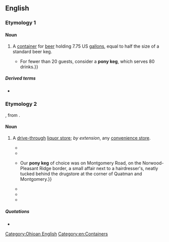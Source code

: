 ==English==
{{was wotd|2016|February|5}}
{{wikipedia}}

===Etymology 1===

====Noun====
{{en-noun}}

# {{lb|en|US}} A [[container]] for [[beer]] holding 7.75 US [[gallon]]s, equal to half the size of a standard beer keg.
#* {{quote-journal|author=Sadie Jo Smokey|title=Beer lineup impressive for Super Bowl Sunday|url=http://www.azcentral.com/arizonarepublic/food/articles/0201beer0201.html|archiveurl=|archivedate=|work={{w|The Arizona Republic}}|date=1 February 2006|accessdate=12 November 2007|passage=Depending on the crowd, a keg or '''pony keg''' may be the way to go. {{...}} For fewer than 20 guests, consider a '''pony keg''', which serves 80 drinks.}}

=====Derived terms=====
* {{l|en|pony keg station}}

===Etymology 2===
{{clipping|pony keg station|lang=en}}, from {{m|en|pony keg||container for beer}}.

====Noun====
{{en-noun}}

# {{lb|en|[[Cincinnati]]|colloquial}} A [[drive-through]] [[liquor store]]; ''by extension'', any [[convenience store]].
#* {{quote-book|author=Robert E. McLaughlin|authorlink=Robert E. McLaughlin|title=The Heartland: Illinois, Indiana, Michigan, Ohio, Wisconsin|location=New York, N.Y.|publisher={{w|Time Inc.}}|year=1967|page=16|oclc=958883|passage=A visitor may well be baffled by “'''pony keg'''” and “jack salmon,” but Cincinnatians know that the first is a store where beer may be purchased and the second is deep-fried pike.}}
#* {{quote-journal|author=Walter S. Adams|title=Queen City Report|magazine=[[w:Cincinnati (magazine)|Cincinnati]]|month=February|year=1976|volume=9|issue=5|page=72|pageurl=https://books.google.com/books?id=d-8CAAAAMBAJ&pg=PA72|passage=For example, a '''pony keg''' is a small beer keg. In Cincinnati it is a place to buy a small beer keg.}}
#* {{quote-book|author=Richard B. Schwartz|title=The Biggest City in America: A Fifties Boyhood in Ohio|location=Akron, Oh.|publisher={{w|University of Akron Press}}|year=1999|pages=163 and 165|isbn=978-1-884836-49-7|passage=A '''pony keg''' (a few survive to this day) is a drive-through structure with cases of beer stacked on skids&nbsp;— golden liquid mountains, lining the walls of elongated garages or steel Quonset huts, looming above the consumer {{...}} Our '''pony keg''' of choice was on Montgomery Road, on the Norwood-Pleasant Ridge border, a small affair next to a hairdresser's, neatly tucked behind the drugstore at the corner of Quatman and Montgomery.}}
#* {{quote-book|editor=Caitlin Claire Vincent|title=Roadtripping USA: The Complete Coast-to-Coast Guide to America|edition=2nd|location=New York, N.Y.|publisher={{w|St. Martin's Press}}|year=2007|page=47|isbn=978-0-312-36182-2|passage=In the Cincinnati area one can also find drive-through liquor stores (and for some people, regular liquor stores) referred to as '''pony kegs'''. (Elsewhere in the US, on the other hand, '''pony keg''' usually refers to a small keg.)}}
#* {{quote-book|author=Ben Kamin|title=Nothing Like Sunshine: A Story in the Aftermath of the MLK Assassination|location=East Lansing, Mich.|publisher={{w|Michigan State University Press}}|year=2010|page=1|isbn=978-0-87013-882-9|passage=Not in “Cincy,” with the twang that was so often heard in casual conversation in the corner “'''Pony Keg'''” mini-marts. There you could buy snow cones, the daily ''Cincinnati Enquirer'', Hudepohl beer, five-cent Ibold cigars, and Reds baseball trading cards.}}
#* {{quote-journal|author=Lance Lambert|title=Pony keg tradition lives on in Reading|newspaper={{w|The Cincinnati Enquirer}}|date=2 February 2014|url=http://www.cincinnati.com/story/money/2014/02/02/pony-keg-tradition-lives-on-in-reading/5102605/|archiveurl=https://web.archive.org/web/20160124194613/http://www.cincinnati.com/story/money/2014/02/02/pony-keg-tradition-lives-on-in-reading/5102605/?from=global&sessionKey=&autologin=|archivedate=24 January 2016|passage=Their heyday might be in the rear-view mirror, but the region’s remaining '''pony kegs''' still sell cigarettes, lottery tickets, six packs and salty snacks. The Gertz '''Pony Keg''' is one of two remaining in Reading, a community that once had six of the little corner stores known for selling small barrels of beer.}}

=====Quotations=====
* {{seemoreCites|lang=en}}

[[Category:Ohioan English]]
[[Category:en:Containers]]